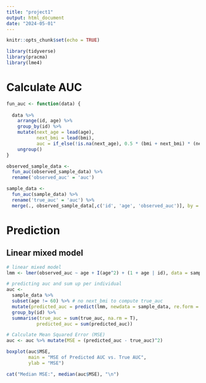---
title: "project1"
output: html_document
date: "2024-05-01"
---

```{r setup, include=FALSE}
knitr::opts_chunk$set(echo = TRUE)
```


```{r}
library(tidyverse)
library(pracma)
library(lme4)
```


# Calculate AUC

```{r}
fun_auc <- function(data) {
  
  data %>%
    arrange(id, age) %>%
    group_by(id) %>%
    mutate(next_age = lead(age),
           next_bmi = lead(bmi),
           auc = if_else(!is.na(next_age), 0.5 * (bmi + next_bmi) * (next_age - age), NA_real_)) %>%
    ungroup()
}

observed_sample_data <- 
  fun_auc(observed_sample_data) %>% 
  rename('observed_auc' = 'auc')

sample_data <- 
  fun_auc(sample_data) %>% 
  rename('true_auc' = 'auc') %>% 
  merge(., observed_sample_data[,c('id', 'age', 'observed_auc')], by = c('id', 'age'), all = TRUE)
```


# Prediction

## Linear mixed model
```{r}
# linear mixed model
lmm <- lmer(observed_auc ~ age + I(age^2) + (1 + age | id), data = sample_data, REML = FALSE)

# predicting auc and sum up per individual
auc <- 
  sample_data %>% 
  subset(age != 60) %>% # no next_bmi to compute true_auc
  mutate(predicted_auc = predict(lmm, newdata = sample_data, re.form = ~ (1 + age_centered | id))) %>%
  group_by(id) %>%
  summarise(true_auc = sum(true_auc, na.rm = T),
           predicted_auc = sum(predicted_auc))
```



```{r}
# Calculate Mean Squared Error (MSE)
auc <- auc %>% mutate(MSE = (predicted_auc - true_auc)^2)

boxplot(auc$MSE, 
        main = "MSE of Predicted AUC vs. True AUC",
        ylab = "MSE")

cat("Median MSE:", median(auc$MSE), "\n")
```



